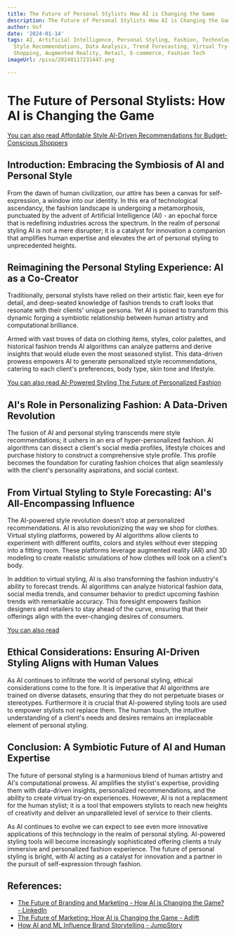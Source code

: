```yaml
---
title: The Future of Personal Stylists How AI is Changing the Game
description: The Future of Personal Stylists How AI is Changing the Game
author: Usf
date: '2024-01-14'
tags: AI, Artificial Intelligence, Personal Styling, Fashion, Technology, Personalization,
  Style Recommendations, Data Analysis, Trend Forecasting, Virtual Try-Ons, Online
  Shopping, Augmented Reality, Retail, E-commerce, Fashion Tech
imageUrl: /pixa/20240117231447.png

---
```

#  The  Future of Personal Stylists: How AI is Changing the Game

[You can  also read Affordable Style AI-Driven Recommendations  for Budget-Conscious Shoppers](Affordable%20Style%20AI-Driven%20Recommendations%20for%20Budget-Conscious%20Shoppers)


## Introduction: Embracing the Symbiosis of AI and  Personal Style

From the dawn of human civilization, our attire has been a canvas for self-expression, a window into our identity.  In this era of technological ascendancy, the fashion landscape is undergoing a  metamorphosis, punctuated by the advent of Artificial  Intelligence  (AI) - an epochal force that is redefining industries  across the spectrum. In the realm of personal  styling AI is not a mere disrupter; it is a catalyst for innovation a companion that amplifies human expertise and elevates the art of personal styling to unprecedented heights.

## Reimagining the Personal Styling Experience: AI as a  Co-Creator

Traditionally, personal  stylists have relied on their artistic flair, keen eye for detail,  and deep-seated knowledge of fashion trends to craft  looks  that resonate with their clients' unique persona. Yet AI is poised to  transform this dynamic forging a symbiotic relationship between  human artistry and computational brilliance.

Armed with vast troves of data on clothing items, styles, color palettes,  and historical fashion trends  AI algorithms can analyze patterns and derive insights that would elude even the most seasoned stylist. This data-driven prowess empowers AI to generate personalized style recommendations, catering to each client's preferences,  body type,  skin  tone and lifestyle.

[You can also read AI-Powered Styling The Future of Personalized Fashion](AI-Powered%20Styling%20The%20Future%20of%20Personalized%20Fashion)


## AI's Role in Personalizing  Fashion: A  Data-Driven Revolution

The fusion of AI and personal styling transcends mere style recommendations; it ushers in an era of hyper-personalized fashion. AI algorithms can dissect a client's social  media profiles, lifestyle choices and purchase history to construct a comprehensive style profile. This profile becomes the foundation for curating fashion  choices  that align seamlessly with  the client's personality aspirations, and social context.

## From Virtual  Styling to Style Forecasting: AI's All-Encompassing Influence

The AI-powered style revolution doesn't stop at  personalized recommendations. AI  is  also revolutionizing the way we shop for clothes. Virtual styling platforms, powered by AI algorithms allow clients to  experiment with  different outfits, colors  and styles  without ever stepping into a fitting room. These  platforms leverage augmented reality (AR) and 3D modeling to create realistic simulations of how clothes will look  on a client's body.

In addition to virtual styling, AI is also transforming the fashion  industry's ability to forecast trends. AI algorithms can analyze historical fashion data, social media trends, and consumer behavior to predict  upcoming fashion trends with remarkable accuracy. This foresight empowers fashion designers and  retailers to stay ahead of the curve, ensuring that their offerings align with the ever-changing desires  of consumers.

[You  can also read ]()


## Ethical Considerations: Ensuring AI-Driven Styling Aligns with Human Values

As AI continues to infiltrate the world of personal styling, ethical considerations come to  the fore. It is imperative that AI algorithms are trained on diverse datasets,  ensuring that they do not perpetuate biases or stereotypes. Furthermore it is  crucial that AI-powered styling tools are used  to empower stylists not  replace them. The human touch, the intuitive understanding of a client's needs and desires remains an irreplaceable element of personal  styling.

## Conclusion: A Symbiotic Future  of  AI and Human Expertise

The future of personal styling is a harmonious blend  of human artistry and AI's computational prowess. AI amplifies the stylist's expertise, providing them with data-driven insights, personalized  recommendations,  and the ability to create virtual try-on  experiences. However, AI is not  a replacement for the human stylist; it is a tool that empowers stylists to reach new heights of creativity and deliver an unparalleled level of service to their clients.

As AI continues to evolve we  can expect to see even more innovative applications of this technology in  the realm of personal  styling. AI-powered styling  tools will become increasingly sophisticated offering clients  a truly immersive and personalized  fashion experience. The future  of personal styling is bright, with AI acting as a catalyst for innovation and  a partner in the pursuit of self-expression through fashion.

## References:
- [The Future of Branding and Marketing - How AI is Changing the Game? - LinkedIn](https://www.linkedin.com/pulse/future-branding-marketing-how-ai-changing-game-billy-isiani)
- [The Future of Marketing: How AI is Changing the Game - Adlift](https://www.adlift.com/blog/the-future-of-marketing-how-ai-is-changing-the-game/s/)
- [How AI and ML Influence Brand Storytelling - JumpStory](https://jumpstory.com/blog/how-ai-and-ml-influence-brand-storytelling/)
